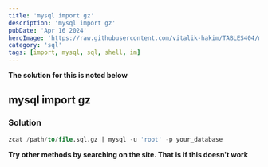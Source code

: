 ```yaml
---
title: 'mysql import gz'
description: 'mysql import gz'
pubDate: 'Apr 16 2024'
heroImage: 'https://raw.githubusercontent.com/vitalik-hakim/TABLES404/main/error_b/sql.png'
category: 'sql'
tags: [import, mysql, sql, shell, im]
---
```


**The solution for this is noted below**

## mysql import gz

### Solution

```sql
zcat /path/to/file.sql.gz | mysql -u 'root' -p your_database
```

**Try other methods by searching on the site. That is if this doesn't work**

